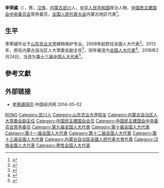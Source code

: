 '''李荣禧'''（{{bd|1957年|4月||catIdx=Li李}}），男，[[汉族|汉族]]，[[内蒙古|内蒙古]][[武川|武川]]人，[[中华人民共和国|中华人民共和国]]政治人物，[[中国民主建国会中央委员会|中国民主建国会中央委员会]]常务委员，[[全国人民代表大会|全国人民代表大会]]内蒙古地区代表<ref>{{cite web|author=新华网|title=第十一届全国人大代表|url=http://news.xinhuanet.com/ziliao/2008-03/03/content_7708230.htm?node=36628|publisher=新华网|accessdate=2014-01-07|archive-date=2014-01-10|archive-url=https://web.archive.org/web/20140110211415/http://news.xinhuanet.com/ziliao/2008-03/03/content_7708230.htm?node=36628|dead-url=no}}</ref>。

== 生平 ==
李荣禧毕业于[[山东农业大学|山东农业大学]]植物保护专业。2008年起担任全国人大代表<ref>{{cite news|title=全国人大代表信息-李荣禧|url=http://210.82.31.1:8084/delegate/viewDelegate.action?dbid=110320|accessdate=2013-04-05|newspaper=全国人大网|archive-url=https://web.archive.org/web/20140107082456/http://www.npc.gov.cn/delegate/viewDelegate.action?dbid=110320|archive-date=2014-01-07|dead-url=yes}}</ref>。2013年，担任内蒙古自治区人大常委会副主任<ref>{{cite news|title=李荣禧同志简历|url=http://inews.nmgnews.com.cn/system/2013/02/01/010911684.shtml|accessdate=2013-03-28|newspaper=蒙古王|archive-date=2019-08-27|archive-url=https://web.archive.org/web/20190827141806/http://inews.nmgnews.com.cn/system/2013/02/01/010911684.shtml|dead-url=no}}</ref>，同年被选为[[全国人大代表|全国人大代表]]<ref>{{cite news|title=全国人大代表信息-李荣禧|url=http://210.82.31.1:8084/delegate/viewDelegate.action?dbid=120321|accessdate=2013-03-28|newspaper=全国人大网|archive-url=https://web.archive.org/web/20140107082452/http://www.npc.gov.cn/delegate/viewDelegate.action?dbid=120321|archive-date=2014-01-07|dead-url=yes}}</ref>。2018年2月24日，当选为[[第十三届全国人大代表|第十三届全国人大代表]]<ref>{{Cite web|title=（受权发布）中华人民共和国第十三届全国人民代表大会代表名单-中新网|url=http://www.chinanews.com/gn/2018/02-25/8453959.shtml|accessdate=2021-02-13|work=中新网|archive-date=2018-02-27|archive-url=https://web.archive.org/web/20180227031724/http://www.chinanews.com/gn/2018/02-25/8453959.shtml|dead-url=no}}</ref>。

== 參考文獻 ==
{{reflist}}

== 外部链接 ==
* [http://district.ce.cn/newarea/sddy/201302/01/t20130201_24088076_6.shtml 李荣禧简历] {{Wayback|url=http://district.ce.cn/newarea/sddy/201302/01/t20130201_24088076_6.shtml |date=20190831033242 }} 中国经济网 2014-05-02

{{内蒙古自治区领导人}}
{{中华职业教育社第十一届理事会}}
{{中华职业教育社第十二届理事会}}
{{中国民主建国会第十届中央委员会}}
{{中国民主建国会第十一届中央委员会}}

{{Authority control}}

{{DEFAULTSORT:Li李}}
[[Category:李姓|RONG]]
[[Category:武川人|Category:武川人]]
[[Category:山东农业大学校友|Category:山东农业大学校友]]
[[Category:内蒙古自治区人大常委会副主任|Category:内蒙古自治区人大常委会副主任]]
[[Category:中国民主建国会会员|Category:中国民主建国会会员]]
[[Category:中国民主建国会中央委员会常务委员|Category:中国民主建国会中央委员会常务委员]]
[[Category:第九届全国人大代表|Category:第九届全国人大代表]]
[[Category:第十届全国人大代表|Category:第十届全国人大代表]]
[[Category:第十一届全国人大代表|Category:第十一届全国人大代表]]
[[Category:第十二届全国人大代表|Category:第十二届全国人大代表]]
[[Category:第十三届全国人大代表|Category:第十三届全国人大代表]]
[[Category:內蒙古自治區全國人民代表大會代表|Category:內蒙古自治區全國人民代表大會代表]]
[[Category:汉族全国人大代表|Category:汉族全国人大代表]]
[[Category:男性全国人大代表|Category:男性全国人大代表]]